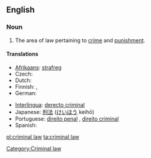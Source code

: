 ==English==
{{wikipedia}}

===Noun===
{{en-noun|sg=[[criminal]] [[law]]}}

# {{legal}} The area of law pertaining to [[crime]] and [[punishment]].

====Translations====
{{trans-top|area of law}}
* [[Afrikaans]]: [[strafreg]]
* Czech: {{t-|cs|trestní právo|n}}
* Dutch: {{t+|nl|strafrecht|n}}
* Finnish: {{t-|fi|rikosoikeus}}, {{t-|fi|rikoslaki}}
* German: {{t-|de|Strafrecht|n}}
{{trans-mid}}
* [[Interlingua]]: [[derecto criminal]]
* Japanese: [[刑法]] ([[けいほう]] keihō)
* Portuguese: [[direito penal]] {{m}}, [[direito criminal]] {{m}}
* Spanish: {{t|es|derecho penal|m}}
{{trans-bottom}}

[[Category:Criminal law]]

[[pl:criminal law]]
[[ta:criminal law]]